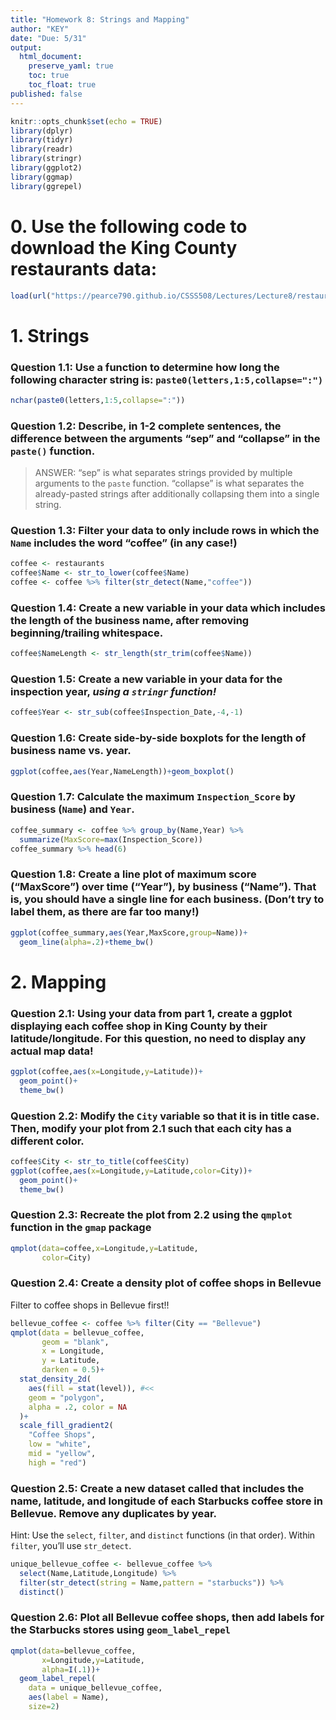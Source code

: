 ```yaml
---
title: "Homework 8: Strings and Mapping"
author: "KEY"
date: "Due: 5/31"
output: 
  html_document:
    preserve_yaml: true
    toc: true
    toc_float: true
published: false
---
```



```r
knitr::opts_chunk$set(echo = TRUE)
library(dplyr)
library(tidyr)
library(readr)
library(stringr)
library(ggplot2)
library(ggmap)
library(ggrepel)
```

# 0. Use the following code to download the King County restaurants data:

```r
load(url("https://pearce790.github.io/CSSS508/Lectures/Lecture8/restaurants.Rdata"))
```

# 1. Strings

### Question 1.1: Use a function to determine how long the following character string is: `paste0(letters,1:5,collapse=":")`

```r
nchar(paste0(letters,1:5,collapse=":"))
```

### Question 1.2: Describe, in 1-2 complete sentences, the difference between the arguments "sep" and "collapse" in the `paste()` function.

> ANSWER: "sep" is what separates strings provided by multiple arguments to the `paste` function. "collapse" is what separates the already-pasted strings after additionally collapsing them into a single string.

### Question 1.3: Filter your data to only include rows in which the `Name` includes the word "coffee" (in any case!)

```r
coffee <- restaurants
coffee$Name <- str_to_lower(coffee$Name)
coffee <- coffee %>% filter(str_detect(Name,"coffee"))
```

### Question 1.4: Create a new variable in your data which includes the length of the business name, after removing beginning/trailing whitespace.

```r
coffee$NameLength <- str_length(str_trim(coffee$Name))
```

### Question 1.5: Create a new variable in your data for the inspection year, *using a `stringr` function!*

```r
coffee$Year <- str_sub(coffee$Inspection_Date,-4,-1)
```


### Question 1.6: Create side-by-side boxplots for the length of business name vs. year.

```r
ggplot(coffee,aes(Year,NameLength))+geom_boxplot()
```


### Question 1.7: Calculate the maximum `Inspection_Score` by business (`Name`) and `Year`.

```r
coffee_summary <- coffee %>% group_by(Name,Year) %>% 
  summarize(MaxScore=max(Inspection_Score))
coffee_summary %>% head(6)
```

### Question 1.8: Create a line plot of maximum score ("MaxScore") over time ("Year"), by business ("Name"). That is, you should have a single line for each business. (Don't try to label them, as there are far too many!)

```r
ggplot(coffee_summary,aes(Year,MaxScore,group=Name))+
  geom_line(alpha=.2)+theme_bw()
```


# 2. Mapping

### Question 2.1: Using your data from part 1, create a ggplot displaying each coffee shop in King County by their latitude/longitude. For this question, no need to display any actual map data!


```r
ggplot(coffee,aes(x=Longitude,y=Latitude))+
  geom_point()+
  theme_bw()
```

### Question 2.2: Modify the `City` variable so that it is in title case. Then, modify your plot from 2.1 such that each city has a different color.

```r
coffee$City <- str_to_title(coffee$City)
ggplot(coffee,aes(x=Longitude,y=Latitude,color=City))+
  geom_point()+
  theme_bw()
```

### Question 2.3: Recreate the plot from 2.2 using the `qmplot` function in the `gmap` package

```r
qmplot(data=coffee,x=Longitude,y=Latitude,
       color=City)
```

### Question 2.4: Create a density plot of coffee shops in Bellevue

Filter to coffee shops in Bellevue first!!

```r
bellevue_coffee <- coffee %>% filter(City == "Bellevue")
qmplot(data = bellevue_coffee,
       geom = "blank",
       x = Longitude, 
       y = Latitude,
       darken = 0.5)+
  stat_density_2d(
    aes(fill = stat(level)), #<<
    geom = "polygon", 
    alpha = .2, color = NA
  )+
  scale_fill_gradient2(
    "Coffee Shops", 
    low = "white", 
    mid = "yellow", 
    high = "red")
```

### Question 2.5: Create a new dataset called that includes the name, latitude, and longitude of each Starbucks coffee store in Bellevue. Remove any duplicates by year.

Hint: Use the `select`, `filter`, and `distinct` functions (in that order). Within `filter`, you'll use `str_detect`.


```r
unique_bellevue_coffee <- bellevue_coffee %>% 
  select(Name,Latitude,Longitude) %>% 
  filter(str_detect(string = Name,pattern = "starbucks")) %>%
  distinct()
```

### Question 2.6: Plot all Bellevue coffee shops, then add labels for the Starbucks stores using `geom_label_repel`


```r
qmplot(data=bellevue_coffee,
       x=Longitude,y=Latitude,
       alpha=I(.1))+
  geom_label_repel(
    data = unique_bellevue_coffee,
    aes(label = Name), 
    size=2)
```

